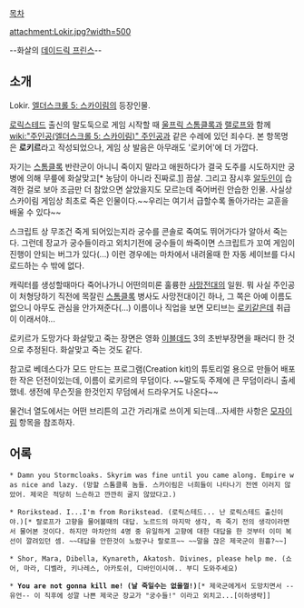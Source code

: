 [[목차]]

attachment:Lokir.jpg?width=500

--화살의 [[데이드릭 프린스]]--

== 소개 ==

Lokir. [[엘더스크롤 5: 스카이림]]의 등장인물.

[[로릭스테드]] 출신의 말도둑으로 게임 시작할 때 [[울프릭 스톰클록]]과 [[랠로프]]와 함께 [[wiki:"주인공(엘더스크롤 5: 스카이림)" 주인공]]과 같은 수레에 있던 죄수다. 본 항목명은 '''로키르'''라고 작성되었으나, 게임 상 발음은 아무래도 '로키어'에 더 가깝다.

자기는 [[스톰클록]] 반란군이 아니니 죽이지 말라고 애원하다가 결국 도주를 시도하지만 궁병에 의해 무릎에 화살맞고[* 농담이 아니라 진짜로.[http://img1.wikia.nocookie.net/__cb20120203211416/elderscrolls/images/4/48/Lokir_Knee.jpg|#]] 끔살. 그리고 잠시후 [[알두인]]이 습격한 걸로 보아 조금만 더 참았으면 살았을지도 모르는데 죽어버린 안습한 인물. 사실상 스카이림 게임상 최초로 죽은 인물이다.~~우리는 여기서 급할수록 돌아가라는 교훈을 배울 수 있다~~ 
 
스크립트 상 무조건 죽게 되어있는지라 궁수를 콘솔로 죽여도 뛰어가다가 알아서 죽는다. 그런데 장교가 궁수들이라고 외치기전에 궁수들이 쏴죽이면 스크립트가 꼬여 게임이 진행이 안되는 버그가 있다(...) 이런 경우에는 마차에서 내려올때 한 자동 세이브를 다시 로드하는 수 밖에 없다.

캐릭터를 생성할때마다 죽어나가니 어떤의미론 훌륭한 [[사망전대]]의 일원. 뭐 사실 주인공이 처형당하기 직전에 목잘린 [[스톰클록]] 병사도 사망전대이긴 하나, 그 쪽은 아예 이름도 없으니 아무도 관심을 안가져준다(...) 이름이나 직업을 보면 모티브는 [[로키]]같은데 취급이 이래서야...

로키르가 도망가다 화살맞고 죽는 장면은 영화 [[이블데드]] 3의 초반부장면을 패러디 한 것으로 추정된다. 화살맞고 죽는 것도 같다.

참고로 베데스다가 모드 만드는 프로그램(Creation kit)의 튜토리얼 용으로 만들어 배포한 작은 던전이있는데, 이름이 로키르의 무덤이다. ~~말도둑 주제에 큰 무덤이라니 출세했네. 생전에 무슨짓을 한것인지 무덤에서 드라우거도 나온다~~

물건너 열도에서는 어떤 브리튼의 고간 가리개로 쓰이게 되는데...자세한 사항은 [[모자이림]] 항목을 참조하자.

== 어록 ==

 * Damn you Stormcloaks. Skyrim was fine until you came along. Empire was nice and lazy. (망할 스톰클록 놈들. 스카이림은 너희들이 나타나기 전엔 이러지 않았어. 제국은 적당히 느슨하고 깐깐히 굴지 않았다고.)

 * Rorikstead. I...I'm from Rorikstead. (로릭스테드... 난 로릭스테드 출신이야.)[* 랄로프가 고향을 물어볼때의 대답. 노르드의 마지막 생각, 즉 죽기 전의 생각이라면서 물어본 것이다. 하지만 마차안의 4명 중 유일하게 고향에 대한 대답을 한 것부터 이미 복선이 깔려있던 셈. ~~대답을 안한것이 노렸구나 랄로프~~ ~~말을 끊은 제국군이 원흉?~~]

 * Shor, Mara, Dibella, Kynareth, Akatosh. Divines, please help me. (쇼어, 마라, 디벨라, 키나레스, 아카토쉬, 디바인이시여.. 부디 도와주세요)

 * '''You are not gonna kill me! (날 죽일수는 없을껄!)'''[* 제국군에게서 도망치면서 --유언-- 이 직후에 성깔 나쁜 제국군 장교가 "궁수들!" 이라고 외치고...[이하생략]]
